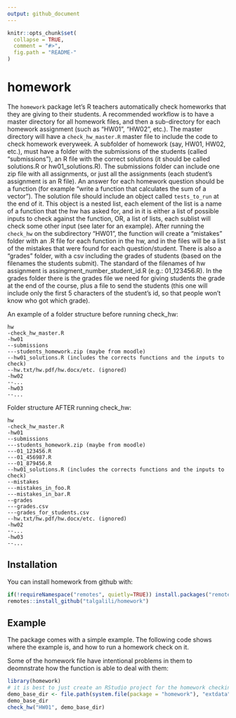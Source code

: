 ```yaml
---
output: github_document
---
```


<!-- README.md is generated from README.Rmd. Please edit that file -->

```r
knitr::opts_chunk$set(
  collapse = TRUE,
  comment = "#>",
  fig.path = "README-"
)
```

# homework

The `homework` package let's R teachers automatically check homeworks that they are giving to their students. A recommended workflow is to have a master directory for all homework files, and then a sub-directory for each homework assignment (such as "HW01", "HW02", etc.). The master directory will have a `check_hw_master.R` master file to include the code to check homework everyweek. A subfolder of homework (say, HW01, HW02, etc.), must have a folder with the submissions of the students (called "submissions"), an R file with the correct solutions (it should be called solutions.R or hw01_solutions.R). The submissions folder can include one zip file with all assignments, or just all the assignments (each student's assignment is an R file). An answer for each homework question should be a function (for example "write a function that calculates the sum of a vector"). The solution file should include an object called `tests_to_run` at the end of it. This object is a nested list, each element of the list is a name of a function that the hw has asked for, and in it is either a list of possible inputs to check against the function, OR, a list of lists, each sublist will check some other input (see later for an example). After running the `check_hw` on the subdirectory "HW01", the function will create a "mistakes" folder with an .R file for each function in the hw, and in the files will be a list of the mistakes that were found for each question/student. There is also a "grades" folder, with a csv including the grades of students (based on the filenames the students submit). The standard of the filenames of hw assignment is assingment_number_student_id.R (e.g.: 01_123456.R). In the grades folder there is the grades file we need for giving students the grade at the end of the course, plus a file to send the students (this one will include only the first 5 characters of the student's id, so that people won't know who got which grade).

An example of a folder structure before running check_hw:

```
hw
-check_hw_master.R
-hw01
--submissions
---students_homework.zip (maybe from moodle)
--hw01_solutions.R (includes the corrects functions and the inputs to check)
--hw.txt/hw.pdf/hw.docx/etc. (ignored)
-hw02
--...
-hw03
--...
```

Folder structure AFTER running check_hw:

```
hw
-check_hw_master.R
-hw01
--submissions
---students_homework.zip (maybe from moodle)
---01_123456.R
---01_456987.R
---01_879456.R
--hw01_solutions.R (includes the corrects functions and the inputs to check)
--mistakes
---mistakes_in_foo.R
---mistakes_in_bar.R
--grades
---grades.csv
---grades_for_students.csv
--hw.txt/hw.pdf/hw.docx/etc. (ignored)
-hw02
--...
-hw03
--...
```


## Installation

You can install homework from github with:

```r
if(!requireNamespace("remotes", quietly=TRUE)) install.packages("remotes")
remotes::install_github("talgalili/homework")
```

## Example

The package comes with a simple example. The following code shows where the example is, and how to run a homework check on it.

Some of the homework file have intentional problems in them to deomnstrate how the function is able to deal with them:


```r
library(homework)
# it is best to just create an RStudio project for the homework checking of a course...
demo_base_dir <- file.path(system.file(package = "homework"), "extdata")
demo_base_dir
check_hw("HW01", demo_base_dir)

```
